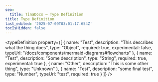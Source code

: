 ```yaml
---
seo:
  title: TinaDocs – Type Definition
title: Type Definition
last_edited: '2025-07-09T03:01:17.654Z'
tocIsHidden: false
---
```


<typeDefinition
  property={[
    {
      name: "Test",
      description: "This describes what the thing does",
      type: "Object<Tabbed Code Block>",
      required: true,
      experimental: false,
      typeUrl: "/docs/components/mermaid-diagrams#flowcharts"
    },
    {
      name: "Test",
      description: "Some description",
      type: "String",
      required: true,
      experimental: true
    },
    { name: "Other", description: "This is some other thing", type: "Unknown" },
    {
      name: "Test",
      description: "some final test",
      type: "Number",
      typeUrl: "test",
      required: true
    }
  ]}
/>
